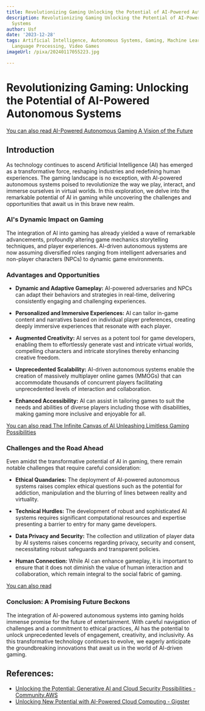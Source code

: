 ```yaml
---
title: Revolutionizing Gaming Unlocking the Potential of AI-Powered Autonomous Systems
description: Revolutionizing Gaming Unlocking the Potential of AI-Powered Autonomous
  Systems
author: Usf
date: '2023-12-28'
tags: Artificial Intelligence, Autonomous Systems, Gaming, Machine Learning, Natural
  Language Processing, Video Games
imageUrl: /pixa/20240117055223.jpg

---
```

# Revolutionizing Gaming: Unlocking the Potential of AI-Powered Autonomous Systems

[You can also read AI-Powered Autonomous Gaming A Vision of the Future](AI-Powered%20Autonomous%20Gaming%20A%20Vision%20of%20the%20Future)


## Introduction
As technology continues to ascend Artificial Intelligence  (AI)  has emerged as a transformative  force, reshaping industries  and redefining human experiences. The gaming  landscape is no exception, with AI-powered  autonomous systems poised to revolutionize the way we play, interact, and immerse  ourselves in virtual  worlds. In this exploration, we  delve into the remarkable potential  of AI in gaming while uncovering the challenges  and  opportunities that await us in this brave new realm.

### AI's  Dynamic Impact on Gaming
The  integration of AI into gaming has already yielded a wave of remarkable advancements, profoundly altering game mechanics storytelling techniques, and player experiences.  AI-driven autonomous systems are now assuming diversified roles ranging from intelligent adversaries and non-player characters (NPCs) to dynamic game  environments.

### Advantages and Opportunities

- **Dynamic and Adaptive Gameplay:** AI-powered adversaries and NPCs can adapt their behaviors and strategies in real-time, delivering consistently engaging  and challenging experiences.


- **Personalized and Immersive Experiences:** AI can tailor in-game content and narratives based on individual player preferences, creating  deeply immersive  experiences that resonate with  each player.


- **Augmented Creativity:** AI serves as a  potent tool for  game developers, enabling them to effortlessly  generate vast and intricate virtual  worlds, compelling characters and  intricate storylines thereby enhancing creative freedom.


-  **Unprecedented Scalability:**  AI-driven autonomous systems enable the creation of massively multiplayer online games (MMOGs) that can accommodate thousands of concurrent players facilitating  unprecedented levels  of interaction and collaboration.


- **Enhanced Accessibility:** AI can assist in tailoring games to suit the needs and abilities of  diverse players including  those with disabilities, making gaming more inclusive and enjoyable for all.

[You can also read The Infinite Canvas of AI Unleashing Limitless Gaming Possibilities](The%20Infinite%20Canvas%20of%20AI%20Unleashing%20Limitless%20Gaming%20Possibilities)


### Challenges and the Road Ahead

Even amidst the transformative potential of AI in gaming, there remain notable challenges that require careful consideration:

- **Ethical Quandaries:**  The deployment of AI-powered autonomous systems raises complex ethical questions such as the potential for addiction, manipulation and the blurring of lines between reality and  virtuality.


-  **Technical Hurdles:** The development of robust and sophisticated  AI systems requires significant computational resources and expertise presenting  a barrier to entry for  many game developers.


- **Data Privacy and Security:** The collection and utilization of player data by AI systems raises concerns  regarding privacy, security and consent, necessitating  robust safeguards and transparent policies.


- **Human Connection:** While AI can enhance gameplay, it is important to ensure that it does not diminish the value of human  interaction  and collaboration, which remain integral  to the social  fabric  of gaming.

[You can also read ]()


### Conclusion: A Promising  Future Beckons

The integration of AI-powered autonomous systems into gaming holds immense promise for the future of entertainment. With  careful navigation of challenges and a  commitment to ethical practices, AI has the potential  to unlock unprecedented levels of engagement, creativity, and inclusivity. As this transformative technology continues to evolve, we eagerly  anticipate the groundbreaking innovations that await us in the world of AI-driven gaming.

## References:
- [Unlocking the Potential: Generative AI and Cloud Security Possibilities - Community.AWS](https://community.aws/posts/unlocking-the-potential-gen-ai-and-cloud-security-possibilities)
- [Unlocking New Potential with AI-Powered Cloud Computing - Gigster](https://gigster.com/blog/ai-powered-cloud-computing/)
